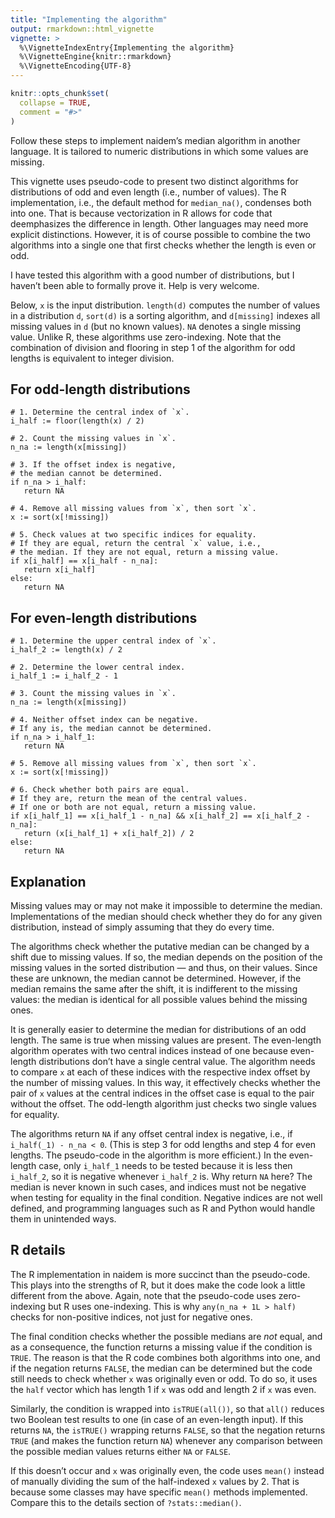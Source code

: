 ```yaml
---
title: "Implementing the algorithm"
output: rmarkdown::html_vignette
vignette: >
  %\VignetteIndexEntry{Implementing the algorithm}
  %\VignetteEngine{knitr::rmarkdown}
  %\VignetteEncoding{UTF-8}
---
```


```r
knitr::opts_chunk$set(
  collapse = TRUE,
  comment = "#>"
)
```

Follow these steps to implement naidem's median algorithm in another language. It is tailored to numeric distributions in which some values are missing.

This vignette uses pseudo-code to present two distinct algorithms for distributions of odd and even length (i.e., number of values). The R implementation, i.e., the default method for `median_na()`, condenses both into one. That is because vectorization in R allows for code that deemphasizes the difference in length. Other languages may need more explicit distinctions. However, it is of course possible to combine the two algorithms into a single one that first checks whether the length is even or odd.

I have tested this algorithm with a good number of distributions, but I haven't been able to formally prove it. Help is very welcome.

Below, `x` is the input distribution. `length(d)` computes the number of values in a distribution `d`, `sort(d)` is a sorting algorithm, and `d[missing]` indexes all missing values in `d` (but no known values). `NA` denotes a single missing value. Unlike R, these algorithms use zero-indexing. Note that the combination of division and flooring in step 1 of the algorithm for odd lengths is equivalent to integer division.

## For odd-length distributions

``` {eval="FALSE"}
# 1. Determine the central index of `x`.
i_half := floor(length(x) / 2)

# 2. Count the missing values in `x`.
n_na := length(x[missing])

# 3. If the offset index is negative,
# the median cannot be determined.
if n_na > i_half:
   return NA

# 4. Remove all missing values from `x`, then sort `x`.
x := sort(x[!missing])

# 5. Check values at two specific indices for equality.
# If they are equal, return the central `x` value, i.e.,
# the median. If they are not equal, return a missing value.
if x[i_half] == x[i_half - n_na]:
   return x[i_half]
else:
   return NA
```

## For even-length distributions

``` {eval="FALSE"}
# 1. Determine the upper central index of `x`.
i_half_2 := length(x) / 2

# 2. Determine the lower central index.
i_half_1 := i_half_2 - 1

# 3. Count the missing values in `x`.
n_na := length(x[missing])

# 4. Neither offset index can be negative.
# If any is, the median cannot be determined.
if n_na > i_half_1:
   return NA

# 5. Remove all missing values from `x`, then sort `x`.
x := sort(x[!missing])

# 6. Check whether both pairs are equal.
# If they are, return the mean of the central values.
# If one or both are not equal, return a missing value.
if x[i_half_1] == x[i_half_1 - n_na] && x[i_half_2] == x[i_half_2 - n_na]:
   return (x[i_half_1] + x[i_half_2]) / 2
else:
   return NA
```

## Explanation

Missing values may or may not make it impossible to determine the median. Implementations of the median should check whether they do for any given distribution, instead of simply assuming that they do every time.

The algorithms check whether the putative median can be changed by a shift due to missing values. If so, the median depends on the position of the missing values in the sorted distribution --- and thus, on their values. Since these are unknown, the median cannot be determined. However, if the median remains the same after the shift, it is indifferent to the missing values: the median is identical for all possible values behind the missing ones.

It is generally easier to determine the median for distributions of an odd length. The same is true when missing values are present. The even-length algorithm operates with two central indices instead of one because even-length distributions don't have a single central value. The algorithm needs to compare `x` at each of these indices with the respective index offset by the number of missing values. In this way, it effectively checks whether the pair of `x` values at the central indices in the offset case is equal to the pair without the offset. The odd-length algorithm just checks two single values for equality.

The algorithms return `NA` if any offset central index is negative, i.e., if `i_half(_1) - n_na < 0`. (This is step 3 for odd lengths and step 4 for even lengths. The pseudo-code in the algorithm is more efficient.) In the even-length case, only `i_half_1` needs to be tested because it is less then `i_half_2`, so it is negative whenever `i_half_2` is. Why return `NA` here? The median is never known in such cases, and indices must not be negative when testing for equality in the final condition. Negative indices are not well defined, and programming languages such as R and Python would handle them in unintended ways.

## R details

The R implementation in naidem is more succinct than the pseudo-code. This plays into the strengths of R, but it does make the code look a little different from the above. Again, note that the pseudo-code uses zero-indexing but R uses one-indexing. This is why `any(n_na + 1L > half)` checks for non-positive indices, not just for negative ones.

The final condition checks whether the possible medians are *not* equal, and as a consequence, the function returns a missing value if the condition is `TRUE`. The reason is that the R code combines both algorithms into one, and if the negation returns `FALSE`, the median can be determined but the code still needs to check whether `x` was originally even or odd. To do so, it uses the `half` vector which has length 1 if `x` was odd and length 2 if `x` was even.

Similarly, the condition is wrapped into `isTRUE(all())`, so that `all()` reduces two Boolean test results to one (in case of an even-length input). If this returns `NA`, the `isTRUE()` wrapping returns `FALSE`, so that the negation returns `TRUE` (and makes the function return `NA`) whenever any comparison between the possible median values returns either `NA` or `FALSE`.

If this doesn't occur and `x` was originally even, the code  uses `mean()` instead of manually dividing the sum of the half-indexed `x` values by 2. That is because some classes may have specific `mean()` methods implemented. Compare this to the details section of `?stats::median()`.
